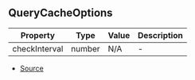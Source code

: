 ## QueryCacheOptions


| Property | Type | Value | Description |
| ----------- | ----------- | ----------- | ----------- |
| checkInterval | number | N/A | - |


- [Source](https://github.com/Androz2091/discord-player/blob/3222e4d/packages/discord-player/src/utils/QueryCache.ts#L8)